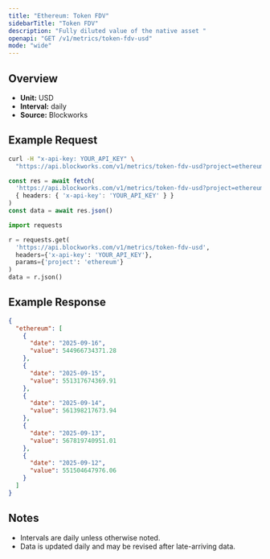 ```yaml
---
title: "Ethereum: Token FDV"
sidebarTitle: "Token FDV"
description: "Fully diluted value of the native asset "
openapi: "GET /v1/metrics/token-fdv-usd"
mode: "wide"
---
```


## Overview

- **Unit:** USD
- **Interval:** daily
- **Source:** Blockworks

## Example Request

<CodeGroup>

```bash cURL
curl -H "x-api-key: YOUR_API_KEY" \
  "https://api.blockworks.com/v1/metrics/token-fdv-usd?project=ethereum"
```

```typescript TypeScript
const res = await fetch(
  'https://api.blockworks.com/v1/metrics/token-fdv-usd?project=ethereum',
  { headers: { 'x-api-key': 'YOUR_API_KEY' } }
)
const data = await res.json()
```

```python Python
import requests

r = requests.get(
  'https://api.blockworks.com/v1/metrics/token-fdv-usd',
  headers={'x-api-key': 'YOUR_API_KEY'},
  params={'project': 'ethereum'}
)
data = r.json()
```

</CodeGroup>

## Example Response

```json
{
  "ethereum": [
    {
      "date": "2025-09-16",
      "value": 544966734371.28
    },
    {
      "date": "2025-09-15",
      "value": 551317674369.91
    },
    {
      "date": "2025-09-14",
      "value": 561398217673.94
    },
    {
      "date": "2025-09-13",
      "value": 567819740951.01
    },
    {
      "date": "2025-09-12",
      "value": 551504647976.06
    }
  ]
}
```

## Notes
- Intervals are daily unless otherwise noted.
- Data is updated daily and may be revised after late-arriving data.